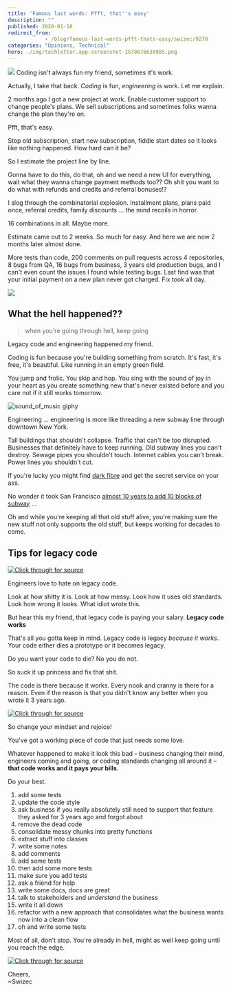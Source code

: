 ```yaml
---
title: 'Famous last words: Pfft, that''s easy'
description: ""
published: 2020-01-10
redirect_from: 
            - /blog/famous-last-words-pfft-thats-easy/swizec/9278
categories: "Opinions, Technical"
hero: ./img/techletter.app-screenshot-1578676638985.png
---
```

![](./img/nGYgiuF.gif) Coding isn't always fun my friend, sometimes it's work.





Actually, I take that back. _Coding_ is fun, _engineering_ is work. Let me explain.



2 months ago I got a new project at work. Enable customer support to change people's plans. We sell subscriptions and sometimes folks wanna change the plan they're on.



Pfft, that's easy.



Stop old subscription, start new subscription, fiddle start dates so it looks like nothing happened. How hard can it be?



So I estimate the project line by line.



Gonna have to do this, do that, oh and we need a new UI for everything, wait what they wanna change payment methods too?? Oh shit you want to do what with refunds and credits and referral bonuses!?



I slog through the combinatorial explosion. Installment plans, plans paid once, referral credits, family discounts ... the mind recoils in horror.



16 combinations in all. Maybe more.



Estimate came out to 2 weeks. So much for easy. And here we are now 2 months later almost done.



More tests than code, 200 comments on pull requests across 4 repositories, 8 bugs from QA, 16 bugs from business, 3 years old production bugs, and I can't even count the issues I found while testing bugs. Last find was that your initial payment on a new plan never got charged. Fix took all day.



![](./img/media-loNN8YOofuHsc-giphy.gif)



## What the hell happened??



> when you're going through hell, keep going



Legacy code and engineering happened my friend.



Coding is fun because you're building something from scratch. It's fast, it's free, it's beautiful. Like running in an empty green field.



You jump and frolic. You skip and hop. You sing with the sound of joy in your heart as you create something new that's never existed before and you care not if it still works tomorrow.



![sound_of_music giphy](./img/media-30Poyd7yWZTPi-giphy.gif)



Engineering ... engineering is more like threading a new subway line through downtown New York.



Tall buildings that shouldn't collapse. Traffic that can't be too disrupted. Businesses that definitely have to keep running. Old subway lines you can't destroy. Sewage pipes you shouldn't touch. Internet cables you can't break. Power lines you shouldn't cut.



If you're lucky you might find [dark fibre](https://www.schneier.com/blog/archives/2009/06/secret_govermen.html) and get the secret service on your ass.



No wonder it took San Francisco [almost 10 years to add 10 blocks of subway](https://en.wikipedia.org/wiki/Central_Subway) ...



Oh and while you're keeping all that old stuff alive, you're making sure the new stuff not only supports the old stuff, but keeps working for decades to come.



## Tips for legacy code





[![Click through for source](./img/techletter.app-screenshot-1578676638985.png)](https://twitter.com/Swizec/status/1215353115504865280)





Engineers love to hate on legacy code.



Look at how shitty it is. Look at how messy. Look how it uses old standards. Look how wrong it looks. What idiot wrote this.



But hear this my friend, that legacy code is paying your salary. **Legacy code works**



That's all you gotta keep in mind. Legacy code is legacy _because it works_. Your code either dies a prototype or it becomes legacy.



Do you want your code to die? No you do not.



So suck it up princess and fix that shit.



The code is there because it works. Every nook and cranny is there for a reason. Even if the reason is that you didn't know any better when you wrote it 3 years ago.





[![Click through for source](./img/techletter.app-screenshot-1578676638673.png)](https://twitter.com/Swizec/status/1214708511042609152)





So change your mindset and rejoice!



You've got a working piece of code that just needs some love.



Whatever happened to make it look this bad – business changing their mind, engineers coming and going, or coding standards changing all around it – **that code works and it pays your bills.**



Do your best.



1. add some tests
2. update the code style
3. ask business if you really absolutely still need to support that feature they asked for 3 years ago and forgot about
4. remove the dead code
5. consolidate messy chunks into pretty functions
6. extract stuff into classes
7. write some notes
8. add comments
9. add some tests
10. then add some more tests
11. make sure you add tests
12. ask a friend for help
13. write some docs, docs are great
14. talk to stakeholders and _understand_ the business
15. write it all down
16. refactor with a new approach that consolidates what the business wants now into a clean flow
17. oh and write some tests



Most of all, don't stop. You're already in hell, might as well keep going until you reach the edge.





[![Click through for source](./img/techletter.app-screenshot-1578676638774.png)](https://twitter.com/Swizec/status/1211710370919763969)





Cheers,  
~Swizec